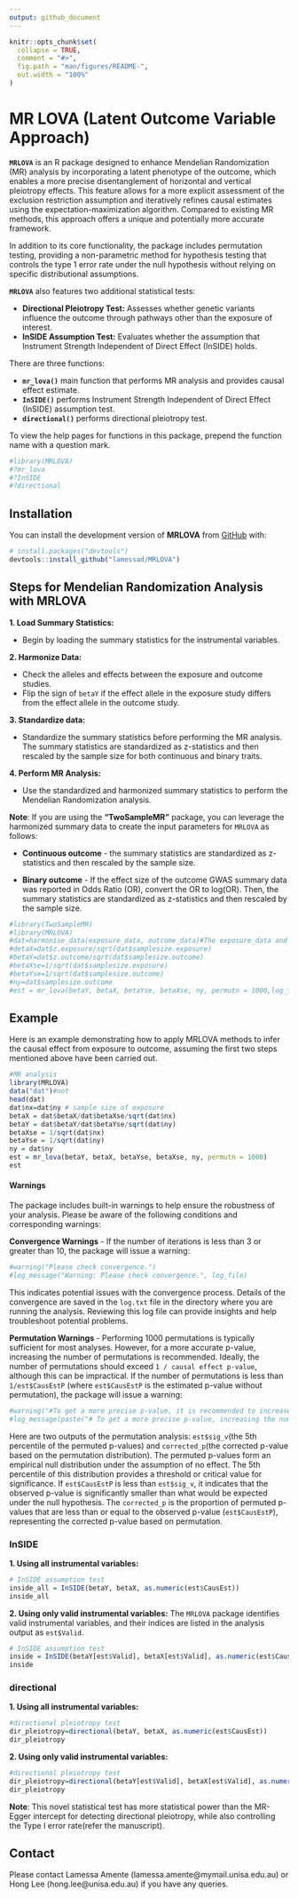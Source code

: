 ```yaml
---
output: github_document
---
```


<!-- README.md is generated from README.Rmd. Please edit that file -->

```r
knitr::opts_chunk$set(
  collapse = TRUE,
  comment = "#>",
  fig.path = "man/figures/README-",
  out.width = "100%"
)
```

# MR LOVA (Latent Outcome Variable Approach)

<!-- badges: start -->
<!-- badges: end -->

**`MRLOVA`** is an R package designed to enhance Mendelian Randomization (MR) analysis by incorporating a latent phenotype of the outcome, which enables a more precise disentanglement of horizontal and vertical pleiotropy effects. This feature allows for a more explicit assessment of the exclusion restriction assumption and iteratively refines causal estimates using the expectation-maximization algorithm. Compared to existing MR methods, this approach offers a unique and potentially more accurate framework.

In addition to its core functionality, the package includes permutation testing, providing a non-parametric method for hypothesis testing that controls the type 1 error rate under the null hypothesis without relying on specific distributional assumptions. 

**`MRLOVA`** also features two additional statistical tests:

-  **Directional Pleiotropy Test:**  Assesses whether genetic variants influence the outcome through pathways other than the exposure of interest.
-  **InSIDE Assumption Test:** Evaluates whether the assumption that Instrument Strength Independent of Direct Effect (InSIDE) holds.

There are three functions:

-  **`mr_lova()`**  main function that performs MR analysis and provides causal effect estimate.
-  **`InSIDE()`**  performs Instrument Strength Independent of Direct Effect (InSIDE) assumption test.
-  **`directional()`**  performs directional pleiotropy test.

To view the help pages for functions in this package, prepend the function name with a question mark.

```r
#library(MRLOVA)
#?mr_lova
#?InSIDE
#?directional
```
## Installation

You can install the development version of **MRLOVA** from [GitHub](https://github.com/) with:

``` r
# install.packages("devtools")
devtools::install_github("lamessad/MRLOVA")
```
## Steps for Mendelian Randomization Analysis with MRLOVA
**1. Load Summary Statistics:**

-  Begin by loading the summary statistics for the instrumental variables.

**2. Harmonize Data:**

-  Check the alleles and effects between the exposure and outcome studies.
-  Flip the sign of `betaY` if the effect allele in the exposure study differs from the effect allele in the outcome study.

**3. Standardize data:**

-  Standardize the summary statistics before performing the MR analysis. The summary statistics are standardized as z-statistics and then rescaled by the sample size for both continuous and binary traits.

**4. Perform MR Analysis:**

-  Use the standardized and harmonized summary statistics to perform the Mendelian Randomization analysis.

**Note**: If you are using the **“TwoSampleMR”** package, you can leverage the harmonized summary data to create the input parameters for `MRLOVA` as follows:

-  **Continuous outcome** - the summary statistics are standardized as z-statistics and then rescaled by the sample size.

-  **Binary outcome** - If the effect size of the outcome GWAS summary data was reported in Odds Ratio (OR), convert the OR to log(OR). Then, the summary statistics are standardized as z-statistics and then rescaled by the sample size.

``` r
#library(TwoSampleMR)
#library(MRLOVA)
#dat=harmonise_data(exposure_data, outcome_data)#The exposure_data and outcome_data should be prepared by the user based on the input format required by the harmonise_data() function from the twosampleMR package. 
#detaX=dat$z.exposure/sqrt(dat$samplesize.exposure)
#betaY=dat$z.outcome/sqrt(dat$samplesize.outcome) 
#betaXse=1/sqrt(dat$samplesize.exposure)
#betaYse=1/sqrt(dat$samplesize.outcome)
#ny=dat$samplesize.outcome
#est = mr_lova(betaY, betaX, betaYse, betaXse, ny, permutn = 1000,log_file = "log.txt")  
```

## Example

Here is an example demonstrating how to apply MRLOVA methods to infer the causal effect from exposure to outcome, assuming the  first two steps mentioned above have been carried out.


```r
#MR analysis
library(MRLOVA)
data("dat")#not 
head(dat)
dat$nx=dat$ny # sample size of exposure
betaX = dat$betaX/dat$betaXse/sqrt(dat$nx)
betaY = dat$betaY/dat$betaYse/sqrt(dat$ny)
betaXse = 1/sqrt(dat$nx)
betaYse = 1/sqrt(dat$ny)
ny = dat$ny
est = mr_lova(betaY, betaX, betaYse, betaXse, ny, permutn = 1000) 
est
```

#### Warnings
The package includes built-in warnings to help ensure the robustness of your analysis. Please be aware of the following conditions and corresponding warnings:

**Convergence Warnings**
-  If the number of iterations is less than 3 or greater than 10, the package will issue a warning:

```r
#warning("Please check convergence.")
#log_message("Warning: Please check convergence.", log_file)
```
This indicates potential issues with the convergence process. Details of the convergence are saved in the `log.txt` file in the directory where you are running the analysis. Reviewing this log file can provide insights and help troubleshoot potential problems.

**Permutation Warnings**
-  Performing 1000 permutations is typically sufficient for most analyses. However, for a more accurate p-value, increasing the number of permutations is recommended. Ideally, the number of permutations should exceed `1 / causal effect p-value`, although this can be impractical. If the number of permutations is less than `1/est$CausEstP` (where `est$CausEstP` is the estimated p-value without permutation), the package will issue a warning:

```r
#warning("#To get a more precise p-value, it is recommended to increase the number of permutations, given the p-value of causal effects  =  ", est$CausEstP)
#log_message(paste("# To get a more precise p-value, increasing the number of permutations is recommended, given the p-value of causal effects, p-value of causal effect  =  ", est$CausEstP), log_file)
```
Here are two outputs of the permutation analysis: `est$sig_v`(the 5th percentile of the permuted p-values) and `corrected_p`(the corrected p-value based on the permutation distribution). The permuted p-values form an empirical null distribution under the assumption of no effect. The 5th percentile of this distribution provides a threshold or critical value for significance. If `est$CausEstP` is less than `est$sig_v`,  it indicates that the observed p-value is significantly smaller than what would be expected under the null hypothesis. The `corrected_p` is the proportion of permuted p-values that are less than or equal to the observed p-value (`est$CausEstP`), representing the corrected p-value based on permutation.

### InSIDE

**1. Using all instrumental variables:**

```r
# InSIDE assumption test
inside_all = InSIDE(betaY, betaX, as.numeric(est$CausEst))  
inside_all
```

**2. Using only valid instrumental variables:** The `MRLOVA` package identifies valid instrumental variables, and their indices are listed in the analysis output as `est$Valid`.

```r
# InSIDE assumption test
inside = InSIDE(betaY[est$Valid], betaX[est$Valid], as.numeric(est$CausEst))  
inside
```

### directional

**1. Using all instrumental variables:**

```r
#directional pleiotropy test
dir_pleiotropy=directional(betaY, betaX, as.numeric(est$CausEst))
dir_pleiotropy
```

**2. Using only valid instrumental variables:**

```r
#directional pleiotropy test
dir_pleiotropy=directional(betaY[est$Valid], betaX[est$Valid], as.numeric(est$CausEst))
dir_pleiotropy
```

**Note**: This novel statistical test has more statistical power than the MR-Egger intercept for detecting directional pleiotropy, while also controlling the Type I error rate(refer the manuscript).

## Contact

Please contact Lamessa Amente (lamessa.amente@mymail.unisa.edu.au) or Hong Lee (hong.lee@unisa.edu.au) if you have any queries.

